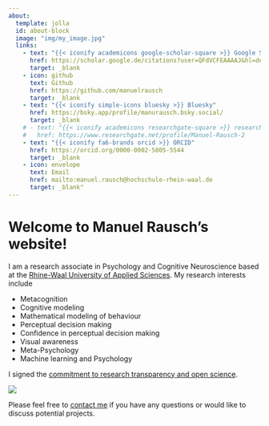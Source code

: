 ```yaml
---
about:
  template: jolla
  id: about-block
  image: "img/my_image.jpg"
  links:
    - text: "{{< iconify academicons google-scholar-square >}} Google Scholar"
      href: https://scholar.google.de/citations?user=QFdVCFEAAAAJ&hl=de
      target: _blank
    - icon: github
      text: Github
      href: https://github.com/manuelrausch
      target: _blank
    - text: "{{< iconify simple-icons bluesky >}} Bluesky"
      href: https://bsky.app/profile/manurausch.bsky.social/
      target: _blank
    # - text: "{{< iconify academicons researchgate-square >}} researchgate"
    #   href: https://www.researchgate.net/profile/Manuel-Rausch-2  
    - text: "{{< iconify fa6-brands orcid >}} ORCID"
      href: https://orcid.org/0000-0002-5805-5544 
      target: _blank
    - icon: envelope
      text: Email
      href: mailto:manuel.rausch@hochschule-rhein-waal.de
      target: _blank"  
---
```


::: {#about-block}
:::

# Welcome to Manuel Rausch's website!

I am a research associate in Psychology and Cognitive Neuroscience based at the [Rhine-Waal University of Applied Sciences](https://www.hochschule-rhein-waal.de/en). My research interests include

* Metacognition 
* Cognitive modeling
* Mathematical modeling of behaviour
* Perceptual decision making
* Confidence in perceptual decision making
* Visual awareness
* Meta-Psychology
* Machine learning and Psychology

I signed the [commitment to research transparency and open science](http://www.researchtransparency.org). 

![ ](img/rt_logo_very_wide.png)

Please feel free to [contact me](mailto:manuel.rausch@hochschule-rhein-waal.de) if you have any questions or would like to discuss potential projects.


